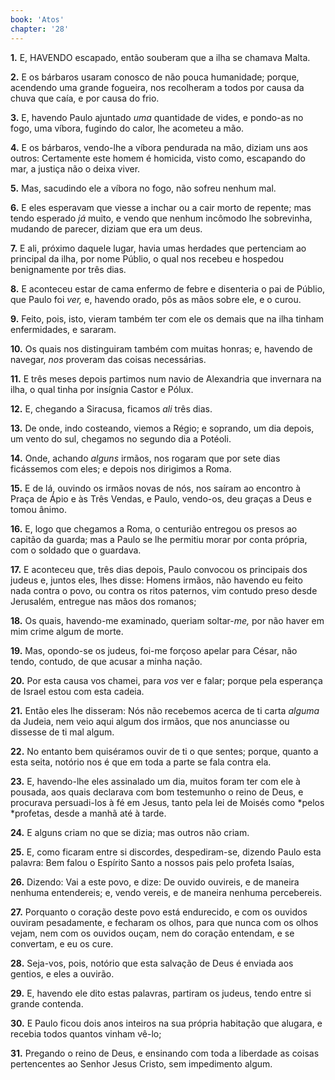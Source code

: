 ```yaml
---
book: 'Atos'
chapter: '28'
---
```


**1.** E, HAVENDO escapado, então souberam que a ilha se chamava Malta.

**2.** E os bárbaros usaram conosco de não pouca humanidade; porque, acendendo uma grande fogueira, nos recolheram a todos por causa da chuva que caía, e por causa do frio.

**3.** E, havendo Paulo ajuntado *uma* quantidade de vides, e pondo-as no fogo, uma víbora, fugindo do calor, lhe acometeu a mão.

**4.** E os bárbaros, vendo-lhe a víbora pendurada na mão, diziam uns aos outros: Certamente este homem é homicida, visto como, escapando do mar, a justiça não o deixa viver.

**5.** Mas, sacudindo ele a víbora no fogo, não sofreu nenhum mal.

**6.** E eles esperavam que viesse a inchar ou a cair morto de repente; mas tendo esperado *já* muito, e vendo que nenhum incômodo lhe sobrevinha, mudando de parecer, diziam que era um deus.

**7.** E ali, próximo daquele lugar, havia umas herdades que pertenciam ao principal da ilha, por nome Públio, o qual nos recebeu e hospedou benignamente por três dias.

**8.** E aconteceu estar de cama enfermo de febre e disenteria o pai de Públio, que Paulo foi *ver,* e, havendo orado, pôs as mãos sobre ele, e o curou.

**9.** Feito, pois, isto, vieram também ter com ele os demais que na ilha tinham enfermidades, e sararam.

**10.** Os quais nos distinguiram também com muitas honras; e, havendo de navegar, *nos* proveram das coisas necessárias.

**11.** E três meses depois partimos num navio de Alexandria que invernara na ilha, o qual tinha por insígnia Castor e Pólux.

**12.** E, chegando a Siracusa, ficamos *ali* três dias.

**13.** De onde, indo costeando, viemos a Régio; e soprando, um dia depois, um vento do sul, chegamos no segundo dia a Potéoli.

**14.** Onde, achando *alguns* irmãos, nos rogaram que por sete dias ficássemos com eles; e depois nos dirigimos a Roma.

**15.** E de lá, ouvindo os irmãos novas de nós, nos saíram ao encontro à Praça de Ápio e às Três Vendas, e Paulo, vendo-os, deu graças a Deus e tomou ânimo.

**16.** E, logo que chegamos a Roma, o centurião entregou os presos ao capitão da guarda; mas a Paulo se lhe permitiu morar por conta própria, com o soldado que o guardava.

**17.** E aconteceu que, três dias depois, Paulo convocou os principais dos judeus e, juntos eles, lhes disse: Homens irmãos, não havendo eu feito nada contra o povo, ou contra os ritos paternos, vim contudo preso desde Jerusalém, entregue nas mãos dos romanos;

**18.** Os quais, havendo-me examinado, queriam soltar-*me,* por não haver em mim crime algum de morte.

**19.** Mas, opondo-se os judeus, foi-me forçoso apelar para César, não tendo, contudo, de que acusar a minha nação.

**20.** Por esta causa vos chamei, para *vos* ver e falar; porque pela esperança de Israel estou com esta cadeia.

**21.** Então eles lhe disseram: Nós não recebemos acerca de ti carta *alguma* da Judeia, nem veio aqui algum dos irmãos, que nos anunciasse ou dissesse de ti mal algum.

**22.** No entanto bem quiséramos ouvir de ti o que sentes; porque, quanto a esta seita, notório nos é que em toda a parte se fala contra ela.

**23.** E, havendo-lhe eles assinalado um dia, muitos foram ter com ele à pousada, aos quais declarava com bom testemunho o reino de Deus, e procurava persuadi-los à fé em Jesus, tanto pela lei de Moisés como *pelos *profetas, desde a manhã até à tarde.

**24.** E alguns criam no que se dizia; mas outros não criam.

**25.** E, como ficaram entre si discordes, despediram-se, dizendo Paulo esta palavra: Bem falou o Espírito Santo a nossos pais pelo profeta Isaías,

**26.** Dizendo: Vai a este povo, e dize: De ouvido ouvireis, e de maneira nenhuma entendereis; e, vendo vereis, e de maneira nenhuma percebereis.

**27.** Porquanto o coração deste povo está endurecido, e com os ouvidos ouviram pesadamente, e fecharam os olhos, para que nunca com os olhos vejam, nem com os ouvidos ouçam, nem do coração entendam, e se convertam, e eu os cure.

**28.** Seja-vos, pois, notório que esta salvação de Deus é enviada aos gentios, e eles a ouvirão.

**29.** E, havendo ele dito estas palavras, partiram os judeus, tendo entre si grande contenda.

**30.** E Paulo ficou dois anos inteiros na sua própria habitação que alugara, e recebia todos quantos vinham vê-lo;

**31.** Pregando o reino de Deus, e ensinando com toda a liberdade as coisas pertencentes ao Senhor Jesus Cristo, sem impedimento algum.